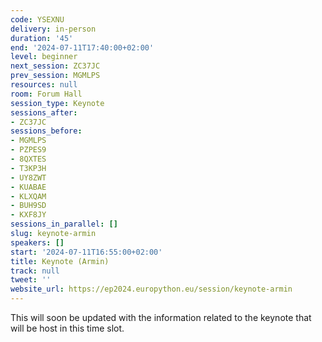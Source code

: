 ```yaml
---
code: YSEXNU
delivery: in-person
duration: '45'
end: '2024-07-11T17:40:00+02:00'
level: beginner
next_session: ZC37JC
prev_session: MGMLPS
resources: null
room: Forum Hall
session_type: Keynote
sessions_after:
- ZC37JC
sessions_before:
- MGMLPS
- PZPES9
- 8QXTES
- T3KP3H
- UY8ZWT
- KUABAE
- KLXQAM
- BUH9SD
- KXF8JY
sessions_in_parallel: []
slug: keynote-armin
speakers: []
start: '2024-07-11T16:55:00+02:00'
title: Keynote (Armin)
track: null
tweet: ''
website_url: https://ep2024.europython.eu/session/keynote-armin
---
```


This will soon be updated with the information related to the keynote that will be host in this time slot.
